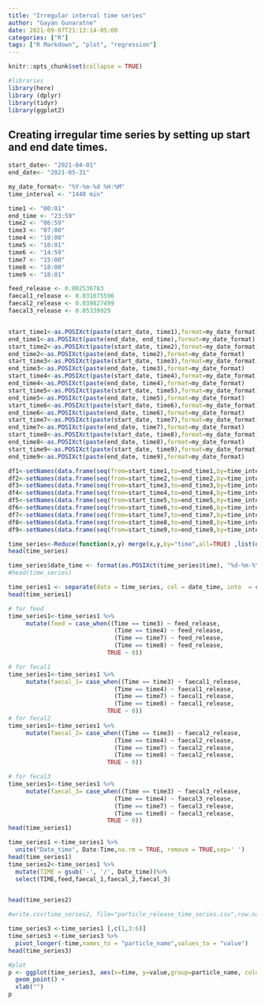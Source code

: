 ```yaml
---
title: "Irregular interval time series"
author: "Gayan Gunaratne"
date: 2021-09-07T21:13:14-05:00
categories: ["R"]
tags: ["R Markdown", "plot", "regression"]
---
```


```r
knitr::opts_chunk$set(collapse = TRUE)
``` 

```r
#libraries
library(here)
library (dplyr)
library(tidyr)
library(ggplot2)
```

## Creating irregular time series by setting up start and end date times.

```r
start_date<- "2021-04-01"
end_date<- "2021-05-31"

my_date_format<- "%Y-%m-%d %H:%M"
time_interval <- "1440 min"

time1 <- "00:01"
end_time <- "23:59"
time2 <- "06:59"
time3 <- "07:00"
time4 <- "10:00"
time5 <- "10:01"
time6 <- "14:59"
time7 <- "15:00"
time8 <- "18:00"
time9 <- "18:01"

feed_release <- 0.002536783
faecal1_release <- 0.031075596
faecal2_release <- 0.039827499
faecal3_release <- 0.05339929


start_time1<-as.POSIXct(paste(start_date, time1),format=my_date_format)
end_time1<-as.POSIXct(paste(end_date, end_time),format=my_date_format)
start_time2<-as.POSIXct(paste(start_date, time2),format=my_date_format)
end_time2<-as.POSIXct(paste(end_date, time2),format=my_date_format)
start_time3<-as.POSIXct(paste(start_date, time3),format=my_date_format)
end_time3<-as.POSIXct(paste(end_date, time3),format=my_date_format)
start_time4<-as.POSIXct(paste(start_date, time4),format=my_date_format)
end_time4<-as.POSIXct(paste(end_date, time4),format=my_date_format)
start_time5<-as.POSIXct(paste(start_date, time5),format=my_date_format)
end_time5<-as.POSIXct(paste(end_date, time5),format=my_date_format)
start_time6<-as.POSIXct(paste(start_date, time6),format=my_date_format)
end_time6<-as.POSIXct(paste(end_date, time6),format=my_date_format)
start_time7<-as.POSIXct(paste(start_date, time7),format=my_date_format)
end_time7<-as.POSIXct(paste(end_date, time7),format=my_date_format)
start_time8<-as.POSIXct(paste(start_date, time8),format=my_date_format)
end_time8<-as.POSIXct(paste(end_date, time8),format=my_date_format)
start_time9<-as.POSIXct(paste(start_date, time9),format=my_date_format)
end_time9<-as.POSIXct(paste(end_date, time9),format=my_date_format)

```




```r
df1<-setNames(data.frame(seq(from=start_time1,to=end_time1,by=time_interval,format=my_date_format)),"time")
df2<-setNames(data.frame(seq(from=start_time2,to=end_time2,by=time_interval,format=my_date_format)),"time")
df3<-setNames(data.frame(seq(from=start_time3,to=end_time3,by=time_interval,format=my_date_format)),"time")
df4<-setNames(data.frame(seq(from=start_time4,to=end_time4,by=time_interval,format=my_date_format)),"time")
df5<-setNames(data.frame(seq(from=start_time5,to=end_time5,by=time_interval,format=my_date_format)),"time")
df6<-setNames(data.frame(seq(from=start_time6,to=end_time6,by=time_interval,format=my_date_format)),"time")
df7<-setNames(data.frame(seq(from=start_time7,to=end_time7,by=time_interval,format=my_date_format)),"time")
df8<-setNames(data.frame(seq(from=start_time8,to=end_time8,by=time_interval,format=my_date_format)),"time")
df9<-setNames(data.frame(seq(from=start_time9,to=end_time9,by=time_interval,format=my_date_format)),"time")

time_series<-Reduce(function(x,y) merge(x,y,by="time",all=TRUE) ,list(df1,df2,df3,df4,df5,df6,df7,df8,df9))
head(time_series)
```


```r

time_series$date_time <- format(as.POSIXct(time_series$time), "%d-%m-%Y %H:%M")
#head(time_series)

time_series1 <- separate(data = time_series, col = date_time, into  = c('Date', 'Time'), sep = ' ')
head(time_series1)

# for feed
time_series1<-time_series1 %>%
     mutate(feed = case_when((Time == time3) ~ feed_release,
                              (Time == time4) ~ feed_release,
                              (Time == time7) ~ feed_release,
                              (Time == time8) ~ feed_release,
                            TRUE ~ 0))

# for fecal1
time_series1<-time_series1 %>%
     mutate(faecal_1= case_when((Time == time3) ~ faecal1_release,
                              (Time == time4) ~ faecal1_release,
                              (Time == time7) ~ faecal1_release,
                              (Time == time8) ~ faecal1_release,
                            TRUE ~ 0))
# for fecal2
time_series1<-time_series1 %>%
     mutate(faecal_2= case_when((Time == time3) ~ faecal2_release,
                              (Time == time4) ~ faecal2_release,
                              (Time == time7) ~ faecal2_release,
                              (Time == time8) ~ faecal2_release,
                            TRUE ~ 0))

# for fecal3
time_series1<-time_series1 %>%
     mutate(faecal_3= case_when((Time == time3) ~ faecal3_release,
                              (Time == time4) ~ faecal3_release,
                              (Time == time7) ~ faecal3_release,
                              (Time == time8) ~ faecal3_release,
                            TRUE ~ 0))
head(time_series1)

```



```r

time_series1 <-time_series1 %>%
  unite("Date_time", Date:Time,na.rm = TRUE, remove = TRUE,sep=' ')
head(time_series1)
time_series2<-time_series1 %>%
  mutate(TIME = gsub('-', '/', Date_time))%>%
  select(TIME,feed,faecal_1,faecal_2,faecal_3)


head(time_series2)

#write.csv(time_series2, file="particle_release_time_series.csv",row.names = FALSE,quote=F)

```
```r
time_series3 <-time_series1 [,c(1,3:6)]
time_series3 <-time_series3 %>%
  pivot_longer(-time,names_to = "particle_name",values_to = "value")
head(time_series3)

#plot
p <- ggplot(time_series3, aes(x=time, y=value,group=particle_name, colour=particle_name)) +
  geom_point() + 
  xlab("")
p
```


